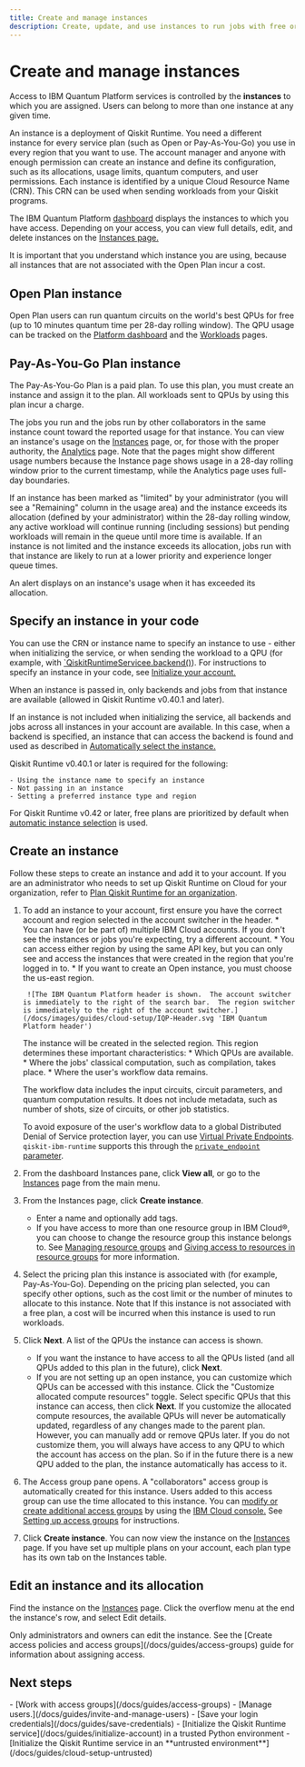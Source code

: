 ```yaml
---
title: Create and manage instances
description: Create, update, and use instances to run jobs with free or paid plans.
---
```

# Create and manage instances

Access to IBM Quantum Platform services is controlled by the **instances** to which you are assigned. Users can belong to more than one instance at any given time.

An instance is a deployment of Qiskit Runtime. You need a different instance for every service plan (such as Open or Pay-As-You-Go) you use in every region that you want to use. The account manager and anyone with enough permission can create an instance and define its configuration, such as its allocations, usage limits, quantum computers, and user permissions. Each instance is identified by a unique Cloud Resource Name (CRN).  This CRN can be used when sending workloads from your Qiskit programs.

The IBM Quantum Platform [dashboard](/) displays the instances to which you have access.  Depending on your access, you can view full details, edit, and delete instances on the [Instances page.](/instances)

It is important that you understand which instance you are using, because all instances that are not associated with the Open Plan incur a cost.

<span id="open-plan"></span>
## Open Plan instance

Open Plan users can run quantum circuits on the world's best QPUs for free (up to 10 minutes quantum time per 28-day rolling window). The QPU usage can be tracked on the [Platform dashboard](/) and the [Workloads](/workloads) pages.

<span id="standard-plan"></span>
## Pay-As-You-Go Plan instance

The Pay-As-You-Go Plan is a paid plan. To use this plan, you must create an instance and assign it to the plan. All workloads sent to QPUs by using this plan incur a charge.

The jobs you run and the jobs run by other collaborators in the same instance count toward the reported usage for that instance. You can view an instance's usage on the [Instances](/instances) page, or, for those with the proper authority, the [Analytics](/analytics) page.  Note that the pages might show different usage numbers because the Instance page shows usage in a 28-day rolling window prior to the current timestamp, while the Analytics page uses full-day boundaries.


If an instance has been marked as "limited" by your administrator (you will see a "Remaining" column in the usage area) and the instance exceeds its allocation (defined by your administrator) within the 28-day rolling window, any active workload will continue running (including sessions) but pending workloads will remain in the queue until more time is available. If an instance is not limited and the instance exceeds its allocation, jobs run with that instance are likely to run at a lower priority and experience longer queue times.

An alert displays on an instance's usage when it has exceeded its allocation.

<span id="connect-instance"></span>
## Specify an instance in your code

You can use the CRN or instance name to specify an instance to use - either when initializing the service, or when sending the workload to a QPU (for example, with [`QiskitRuntimeServicee.backend()](/docs/api/qiskit-ibm-runtime/qiskit-runtime-service#backend)). For instructions to specify an instance in your code, see [Initialize your account.](/docs/guides/initialize-account)

When an instance is passed in, only backends and jobs from that instance are available (allowed in Qiskit Runtime v0.40.1 and later).

If an instance is not included when initializing the service, all backends and jobs across all instances in your account are available. In this case, when a backend is specified, an instance that can access the backend is found and used as described in [Automatically select the instance.](/docs/guides/initialize-account#auto-select)

<Admonition type="important" title="Required versions">
Qiskit Runtime v0.40.1 or later is required for the following:

    - Using the instance name to specify an instance
    - Not passing in an instance
    - Setting a preferred instance type and region

For Qiskit Runtime v0.42 or later, free plans are prioritized by default when [automatic instance selection](/docs/guides/initialize-account#auto-select) is used.
</Admonition>

<span id="add-instance"></span>
## Create an instance

Follow these steps to create an instance and add it to your account. If you are an administrator who needs to set up Qiskit Runtime on Cloud for your organization, refer to [Plan Qiskit Runtime for an organization](/docs/guides/considerations-set-up-runtime).

<span id="switcher"></span>

1. To add an instance to your account, first ensure you have the correct account and region selected in the account switcher in the header.
        * You can have (or be part of) multiple IBM Cloud accounts.  If you don't see the instances or jobs you're expecting, try a different account.
        * You can access either region by using the same API key, but you can only see and access the instances that were created in the region that you're logged in to.
        * If you want to create an Open instance, you must choose the us-east region.

        ![The IBM Quantum Platform header is shown.  The account switcher is immediately to the right of the search bar.  The region switcher is immediately to the right of the account switcher.](/docs/images/guides/cloud-setup/IQP-Header.svg 'IBM Quantum Platform header')

   <span id="regions"></span>

   <Admonition type="note" title="About regions">
   The instance will be created in the selected region. This region determines these important characteristics:
     * Which QPUs are available.
     * Where the jobs' classical computation, such as compilation, takes place.
     * Where the user's workflow data remains.

    The workflow data includes the input circuits, circuit parameters, and quantum computation results.  It does not include metadata, such as number of shots, size of circuits, or other job statistics.

   To avoid exposure of the user's workflow data to a global Distributed Denial of Service protection layer, you can use [Virtual Private Endpoints](https://cloud.ibm.com/docs/overview?topic=overview-endpoints-support). `qiskit-ibm-runtime` supports this through the [`private_endpoint` parameter](/docs/api/qiskit-ibm-runtime/qiskit-runtime-service).
   </Admonition>

1. From the dashboard Instances pane, click **View all**, or go to the [Instances](/instances) page from the main menu.
1. From the Instances page, click **Create instance**.
    * Enter a name and optionally add tags.
    * If you have access to more than one resource group in IBM Cloud&reg;, you can choose to change the resource group this instance belongs to. See [Managing resource groups](https://cloud.ibm.com/docs/account?topic=account-rgs&interface=ui) and [Giving access to resources in resource groups](https://cloud.ibm.com/docs/account?topic=account-rgs_manage_access) for more information.
1. Select the pricing plan this instance is associated with (for example, Pay-As-You-Go). Depending on the pricing plan selected, you can specify other options, such as the cost limit or the number of minutes to allocate to this instance. Note that If this instance is not associated with a free plan, a cost will be incurred when this instance is used to run workloads.
1. Click **Next**. A list of the QPUs the instance can access is shown.
    - If you want the instance to have access to all the QPUs listed (and all QPUs added to this plan in the future), click **Next**.
    - If you are not setting up an open instance, you can customize which QPUs can be accessed with this instance. Click the "Customize allocated compute resources" toggle. Select specific QPUs that this instance can access, then click **Next**.
        <Admonition type="note">
      If you customize the allocated compute resources, the available QPUs will never be automatically updated, regardless of any changes made to the parent plan.  However, you can manually add or remove QPUs later. If you do not customize them, you will always have access to any QPU to which the account has access on the plan. So if in the future there is a new QPU added to the plan, the instance automatically has access to it.
        </Admonition>
1. The Access group pane opens. A "collaborators" access group is automatically created for this instance. Users added to this access group can use the time allocated to this instance. You can [modify or create additional access groups](/docs/guides/access-groups) by using the [IBM Cloud console.](https://cloud.ibm.com/iam/groups) See [Setting up access groups](https://cloud.ibm.com/docs/account?topic=account-groups&interface=ui) for instructions.
1. Click **Create instance**. You can now view the instance on the [Instances](/instances) page. If you have set up multiple plans on your account, each plan type has its own tab on the Instances table.

## Edit an instance and its allocation

Find the instance on the [Instances](/instances) page. Click the overflow menu at the end the instance's row, and select Edit details.

<Admonition type="note">
Only administrators and owners can edit the instance.  See the [Create access policies and access groups](/docs/guides/access-groups) guide for information about assigning access.
</Admonition>

## Next steps

<Admonition type="tip" title="Recommendations">
    - [Work with access groups](/docs/guides/access-groups)
    - [Manage users.](/docs/guides/invite-and-manage-users)
    - [Save your login credentials](/docs/guides/save-credentials)
    - [Initialize the Qiskit Runtime service](/docs/guides/initialize-account) in a trusted Python environment
    - [Initialize the Qiskit Runtime service in an **untrusted environment**](/docs/guides/cloud-setup-untrusted)
</Admonition>